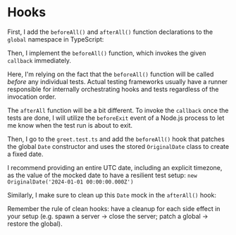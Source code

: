 # Hooks

<EpicVideo url="https://www.epicweb.dev/workshops/testing-fundamentals/test-structure/handle-test-side-effects/solution" />

First, I add the `beforeAll()` and `afterAll()` function declarations to the `global` namespace in TypeScript:

<CodeFile file="setup.ts" range="1-10" highlight="8-9" />

Then, I implement the `beforeAll()` function, which invokes the given `callback` immediately.

<CodeFile file="setup.ts" range="32-34" highlight="33" />

<callout-warning>Here, I'm relying on the fact that the `beforeAll()` function will be called _before_ any individual tests. Actual testing frameworks usually have a runner responsible for internally orchestrating hooks and tests regardless of the invocation order.</callout-warning>

The `afterAll` function will be a bit different. To invoke the `callback` once the tests are done, I will utilize the `beforeExit` event of a Node.js process to let me know when the test run is about to exit.

<CodeFile file="setup.ts" range="36-40" highlight="37-39" />

Then, I go to the `greet.test.ts` and add the `beforeAll()` hook that patches the global `Date` constructor and uses the stored `OriginalDate` class to create a fixed date.

<CodeFile file="greet.test.ts" range="3-9" highlight="3,6-8" />

<callout-warning>I recommend providing an entire UTC date, including an explicit timezone, as the value of the mocked date to have a resilient test setup: `new OriginalDate('2024-01-01 00:00:00.000Z')`</callout-warning>

Similarly, I make sure to clean up this `Date` mock in the `afterAll()` hook:

<CodeFile file="greet.test.ts" range="11-13" highlight="12" />

<callout-success>Remember the rule of clean hooks: have a cleanup for each side effect in your setup (e.g. spawn a server → close the server; patch a global → restore the global).</callout-success>
